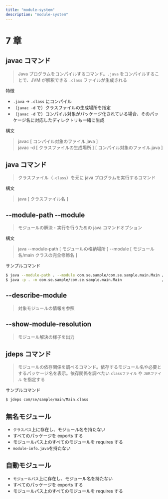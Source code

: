 ```yaml
---
title: "module-system"
description: "module-system"
---
```


# 7 章

## javac コマンド

> Java プログラムをコンパイルするコマンド。`.java` をコンパイルすることで、JVM が解釈できる `.class` ファイルが生成される

特徴

- `.java` -> `.class` にコンパイル
- （`javac -d` で）クラスファイルの生成場所を指定
- （`javac -d` で）コンパイル対象がパッケージ化されている場合、そのパッケージ名に対応したディレクトリも一緒に生成

構文

> javac [ コンパイル対象のファイル.java ] <br />
> javac -d [ クラスファイルの生成場所 ] [ コンパイル対象のファイル.java ]

## java コマンド

> クラスファイル（`.class`）を元に java プログラムを実行するコマンド

構文

> java [ クラスファイル名 ]

## --module-path --module

> モジュールの解決・実行を行うための java コマンドオプション

構文

> java --module-path [ モジュールの格納場所 ] --module [ モジュール名/main クラスの完全修飾名 ]

サンプルコマンド

```sh copy
$ java --module-path . --module com.se.sample/com.se.sample.main.Main // 基本形
$ java -p . -m com.se.sample/com.se.sample.main.Main                  // 短縮形
```

## --describe-module

> 対象モジュールの情報を参照

## --show-module-resolution

> モジュール解決の様子を出力

## jdeps コマンド

> モジュールの依存関係を調べるコマンド。依存するモジュール名や必要とするパッケージ名を表示。依存関係を調べたい `classファイル` や `JARファイル` を指定する

サンプルコマンド

```sh copy
$ jdeps com/se/sample/main/Main.class
```

## 無名モジュール

- `クラスパス`上に存在し、モジュール名を持たない
- すべてのパッケージを exports する
- モジュールパス上のすべてのモジュールを requires する
- `module-info.java`を持たない

## 自動モジュール

- `モジュールパス`上に存在し、モジュール名を持たない
- すべてのパッケージを exports する
- モジュールパス上のすべてのモジュールを requires する
